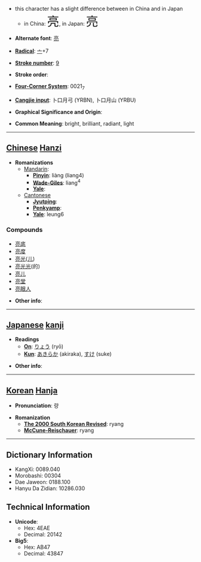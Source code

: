 *this character has a slight difference between in China and in Japan
**in China: <font size="6"><font lang="zh">亮</font></font>, in Japan: <font size="6"><font lang="ja">亮</font></font>

* '''Alternate font''': [[亮]]

* '''[[Wiktionary:Chinese radical index| Radical]]''': [[Wiktionary:Chinese radical index 亠|亠]]+7

* '''[[Wiktionary:Chinese total strokes index|Stroke number]]''': [[Wiktionary:Chinese total strokes index 9|9]]

* '''Stroke order''': 

* '''[[Wiktionary:Chinese four corner index|Four-Corner System]]''': 0021<sub>7</sub>

* '''[[Wiktionary:Chinese Cangjie index|Cangjie input]]''': 卜口月弓 (YRBN), 卜口月山 (YRBU)

* '''Graphical Significance and Origin''': 

* '''Common Meaning''': bright, brilliant, radiant, light

----

== [[Chinese]] [[Hanzi]] ==

* '''Romanizations'''
** [[Mandarin]]:
*** '''[[Pinyin]]''': liàng (liang4)
*** '''[[Wade-Giles]]''': liang<sup>4</sup>
*** '''[[Yale]]''': 
**[[Cantonese]]
***'''[[Jyutping]]''':
***'''[[Penkyamp]]''': 
***'''[[Yale]]''': leung6

===Compounds===
*[[亮底]]
*[[亮度]]
*[[亮光]]([[儿化|儿]])
*[[亮光光]](的)
*[[亮儿]]
*[[亮堂]]
*[[亮眼人]]

* '''Other info''': 

----

== [[Japanese]] [[kanji]] ==

* '''Readings'''
** '''[[On]]''': [[りょう]] (ryō)
** '''[[Kun]]''': [[あきらか]] (akiraka), [[すけ]] (suke)

* '''Other info''':  

----

== [[Korean]] [[Hanja]] ==

* '''Pronunciation''': 량

* '''Romanization'''
** '''[[The 2000 South Korean Revised Romanization|The 2000 South Korean Revised]]''': ryang
** '''[[McCune-Reischauer]]''': ryang

----

== Dictionary Information ==

* KangXi: 0089.040
* Morobashi: 00304
* Dae Jaweon: 0188.100
* Hanyu Da Zidian: 10286.030

== Technical Information ==

* '''Unicode''':
** Hex: 4EAE
** Decimal: 20142
* '''Big5''':
** Hex: AB47
** Decimal: 43847